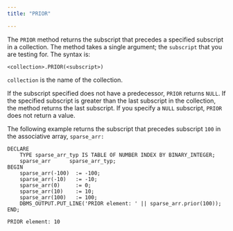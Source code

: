 ```yaml
---
title: "PRIOR"

---
```


<div id="prior" class="registered_link"></div>

The `PRIOR` method returns the subscript that precedes a specified subscript in a collection. The method takes a single argument; the `subscript` that you are testing for. The syntax is:

```text
<collection>.PRIOR(<subscript>)
```

`collection` is the name of the collection.

If the subscript specified does not have a predecessor, `PRIOR` returns `NULL`. If the specified subscript is greater than the last subscript in the collection, the method returns the last subscript. If you specify a `NULL` subscript, `PRIOR` does not return a value.

The following example returns the subscript that precedes subscript `100` in the associative array, `sparse_arr:`

```text
DECLARE
    TYPE sparse_arr_typ IS TABLE OF NUMBER INDEX BY BINARY_INTEGER;
    sparse_arr      sparse_arr_typ;
BEGIN
    sparse_arr(-100)  := -100;
    sparse_arr(-10)   := -10;
    sparse_arr(0)     := 0;
    sparse_arr(10)    := 10;
    sparse_arr(100)   := 100;
    DBMS_OUTPUT.PUT_LINE('PRIOR element: ' || sparse_arr.prior(100));
END;

PRIOR element: 10
```
